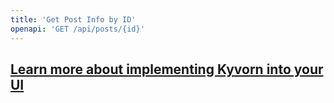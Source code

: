 ```yaml
---
title: 'Get Post Info by ID'
openapi: 'GET /api/posts/{id}'
---
```


## [Learn more about implementing Kyvorn into your UI](https://kyvorndocs.peretas.tech/api-reference/implementation)